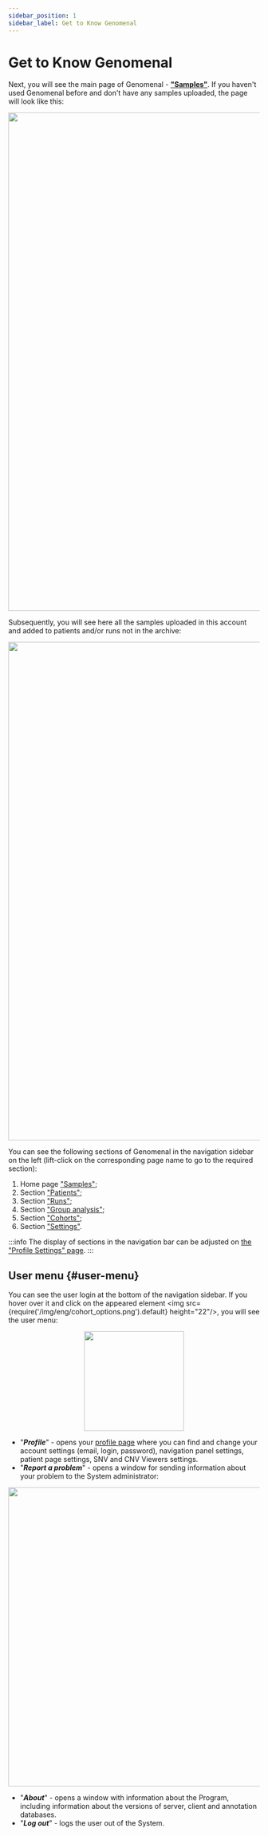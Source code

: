 ```yaml
---
sidebar_position: 1
sidebar_label: Get to Know Genomenal
---
```


# Get to Know Genomenal


<Login />

Next, you will see the main page of Genomenal - **["Samples"](/overview/samples)**.
If you haven't used Genomenal before and don't have any samples uploaded, the page will look like this:

<p align="center">
<img src={require('/img/eng/empty_sample_page.png').default} width="1000"/>
</p>

Subsequently, you will see here all the samples uploaded in this account and added to patients and/or runs
not in the archive:

<p align="center">
<img src={require('/img/eng/samples_page.png').default} width="1000"/>
</p>

You can see the following sections of Genomenal in the navigation sidebar on the left
(lift-click on the corresponding page name to go to the required section):
1. Home page ["Samples"](/overview/samples);
2. Section ["Patients"](/overview/patients);
3. Section ["Runs"](/overview/runs);
4. Section ["Group analysis"](/overview/group-analysis);
5. Section ["Cohorts"](/overview/cohorts);
6. Section ["Settings"](/overview/settings).

:::info
The display of sections in the navigation bar can be adjusted
on [the "Profile Settings" page](/settings/profile#navigation-panel).
:::

## User menu {#user-menu}

You can see the user login at the bottom of the navigation sidebar. If you hover over it and click on the appeared
element <img src={require('/img/eng/cohort_options.png').default} height="22"/>, you will see the user menu:

<p align="center">
<img src={require('/img/eng/user_options.png').default} width="200"/>
</p>

- "***Profile***" - opens your [profile page](/settings/profile) where you can find and change your
account settings (email, login, password), navigation panel settings, patient page settings, SNV and CNV Viewers
settings.
- "***Report a problem***" - opens a window for sending information about your problem to the System administrator:

<p align="center">
<img src={require('/img/eng/error_window.png').default} width="600"/>
</p>

- "***About***" - opens a window with information about the Program, including information about the versions of
server, client and annotation databases.
- "***Log out***" - logs the user out of the System.
